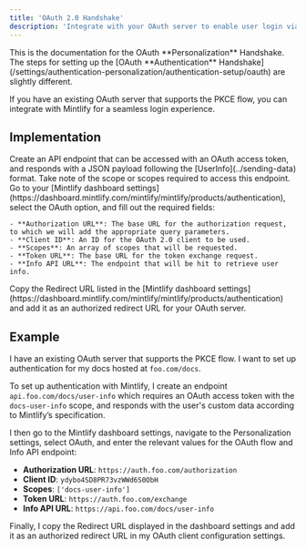 ```yaml
---
title: 'OAuth 2.0 Handshake'
description: 'Integrate with your OAuth server to enable user login via the PKCE flow'
---
```


<Info>
  This is the documentation for the OAuth **Personalization** Handshake. The steps for setting up the [OAuth **Authentication** Handshake](/settings/authentication-personalization/authentication-setup/oauth) are slightly different.
</Info>

If you have an existing OAuth server that supports the PKCE flow, you can integrate with Mintlify for a seamless login experience.

## Implementation

<Steps>
  <Step title="Create your Info API">
    Create an API endpoint that can be accessed with an OAuth access token, and responds with a JSON payload following the [UserInfo](../sending-data) format. Take note of the scope or scopes required to access this endpoint.
  </Step>
  <Step title="Configure your Personalization settings">
    Go to your [Mintlify dashboard settings](https://dashboard.mintlify.com/mintlify/mintlify/products/authentication), select the OAuth option, and fill out the required fields:

    - **Authorization URL**: The base URL for the authorization request, to which we will add the appropriate query parameters.
    - **Client ID**: An ID for the OAuth 2.0 client to be used.
    - **Scopes**: An array of scopes that will be requested.
    - **Token URL**: The base URL for the token exchange request.
    - **Info API URL**: The endpoint that will be hit to retrieve user info.
  </Step>
  <Step title="Configure your OAuth client">
    Copy the Redirect URL listed in the [Mintlify dashboard settings](https://dashboard.mintlify.com/mintlify/mintlify/products/authentication) and add it as an authorized redirect URL for your OAuth server.
  </Step>
</Steps>

## Example

I have an existing OAuth server that supports the PKCE flow. I want to set up authentication for my docs hosted at `foo.com/docs`.

To set up authentication with Mintlify, I create an endpoint `api.foo.com/docs/user-info` which requires an OAuth access token with the `docs-user-info` scope, and responds with the user's custom data according to Mintlify’s specification.

I then go to the Mintlify dashboard settings, navigate to the Personalization settings, select OAuth, and enter the relevant values for the OAuth flow and Info API endpoint:
- **Authorization URL**: `https://auth.foo.com/authorization`
- **Client ID**: `ydybo4SD8PR73vzWWd6S0ObH`
- **Scopes**: `['docs-user-info']`
- **Token URL**: `https://auth.foo.com/exchange`
- **Info API URL**: `https://api.foo.com/docs/user-info`

Finally, I copy the Redirect URL displayed in the dashboard settings and add it as an authorized redirect URL in my OAuth client configuration settings.

